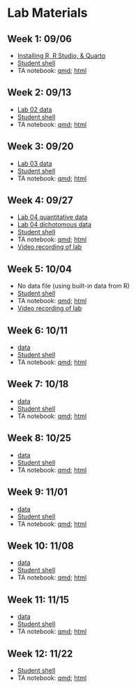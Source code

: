 # Lab Materials {.unnumbered}


## Week 1: 09/06

- [Installing R, R Studio, & Quarto](/lab/install_notes.pdf)
- [Student shell](/lab/week_01/lab_01_shell.qmd)
- TA notebook: [qmd](https://dionysus.psych.wisc.edu/610/lab/lab_01_ta.qmd); [html](https://dionysus.psych.wisc.edu/610/lab/lab_01_ta.html)

## Week 2: 09/13

- [Lab 02 data](/lab/data/lab_02_data.csv)
- [Student shell](/lab/week_02/lab_02_shell.qmd)
- TA notebook: [qmd](https://dionysus.psych.wisc.edu/610/lab/lab_02_ta.qmd); [html](https://dionysus.psych.wisc.edu/610/lab/lab_02_ta.html)

## Week 3: 09/20

- [Lab 03 data](/lab/data/lab_03_data.csv)
- [Student shell](/lab/week_03/lab_03_shell.qmd)
- TA notebook: [qmd](https://dionysus.psych.wisc.edu/610/lab/lab_03_ta.qmd); [html](https://dionysus.psych.wisc.edu/610/lab/lab_03_ta.html)

## Week 4: 09/27

- [Lab 04 quantitative data](/lab/data/lab_04_data_cont.csv)
- [Lab 04 dichotomous data](/lab/data/lab_04_data_dich.xlsx)
- [Student shell](/lab/week_04/lab_04_shell.qmd)
- TA notebook: [qmd](https://dionysus.psych.wisc.edu/610/lab/lab_04_ta.qmd); [html](https://dionysus.psych.wisc.edu/610/lab/lab_04_ta.html)
- [Video recording of lab](https://mediaspace.wisc.edu/media/lab_04_claire/1_l1mfwvlq)

## Week 5: 10/04
- No data file (using built-in data from R)
- [Student shell](/lab/week_05/lab_05_shell.qmd)
- TA notebook: [qmd](https://dionysus.psych.wisc.edu/610/lab/lab_05_ta.qmd); [html](https://dionysus.psych.wisc.edu/610/lab/lab_05_ta.html)
- [Video recording of lab](https://mediaspace.wisc.edu/media/lab_05_claire/1_i06aljoy)

## Week 6: 10/11
- [data](/lab/data/lab_06_graphing.csv)
- [Student shell](/lab/week_06/lab_06_shell.qmd)
- TA notebook: [qmd](https://dionysus.psych.wisc.edu/610/lab/lab_06_ta.qmd); [html](https://dionysus.psych.wisc.edu/610/lab/lab_06_ta.html)

## Week 7: 10/18
- [data](/lab/data/lab_07_data.csv)
- [Student shell](/lab/week_07/lab_07_shell.qmd)
- TA notebook: [qmd](https://dionysus.psych.wisc.edu/610/lab/lab_07_ta.qmd); [html](https://dionysus.psych.wisc.edu/610/lab/lab_07_ta.html)

## Week 8: 10/25
- [data](/lab/data/lab_08_data.csv)
- [Student shell](/lab/week_08/lab_08_shell.qmd)
- TA notebook: [qmd](https://dionysus.psych.wisc.edu/610/lab/lab_08_ta.qmd); [html](https://dionysus.psych.wisc.edu/610/lab/lab_08_ta.html)

## Week 9: 11/01
- [data](/lab/data/lab_09_data.csv)
- [Student shell](/lab/week_09/lab_09_shell.qmd)
- TA notebook: [qmd](https://dionysus.psych.wisc.edu/610/lab/lab_09_ta.qmd); [html](https://dionysus.psych.wisc.edu/610/lab/lab_09_ta.html)

## Week 10: 11/08

- [data](/lab/data/lab_10_data.csv)
- [Student shell](/lab/week_10/lab_10_shell.qmd)
- TA notebook: [qmd](https://dionysus.psych.wisc.edu/610/lab/lab_10_ta.qmd); [html](https://dionysus.psych.wisc.edu/610/lab/lab_10_ta.html)

## Week 11: 11/15

- [data](/lab/data/lab_11_data.csv)
- [Student shell](/lab/week_11/lab_11_shell.qmd)
- TA notebook: [qmd](https://dionysus.psych.wisc.edu/610/lab/lab_11_ta.qmd); [html](https://dionysus.psych.wisc.edu/610/lab/lab_11_ta.html)

## Week 12: 11/22

- [Student shell](/lab/week_12/lab_12_shell.qmd)
- TA notebook: [qmd](https://dionysus.psych.wisc.edu/610/lab/lab_12_ta.qmd); [html](https://dionysus.psych.wisc.edu/610/lab/lab_12_ta.html)